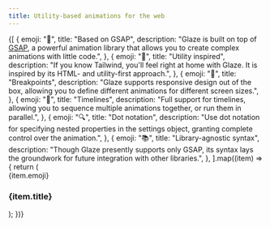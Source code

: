 ```yaml
---
title: Utility-based animations for the web
---
```



<div className="relative mx-auto my-12 flex max-w-screen-xl flex-col items-center justify-center space-y-12 pl-[max(env(safe-area-inset-left),1.5rem)] pr-[max(env(safe-area-inset-right),1.5rem)] md:my-16 md:space-y-16 lg:my-20 lg:space-y-20 xl:my-24 xl:space-y-24">
  <div className="relative z-10 grid items-center gap-12 xl:grid-cols-[1.5fr,2fr]">
    <Hero />
    <div className="nextra-code-block xl:!mx-0 [&_pre]:grid [&_pre]:overflow-x-auto [&_pre]:bg-neutral-950 [&_pre]:p-8 ">
      <HeroCode />
    </div>
  </div>
  <div className="relative z-10 grid gap-4 sm:grid-cols-2 sm:gap-6 lg:grid-cols-3 lg:gap-8">
    {[
      {
        emoji: "🚀",
        title: "Based on GSAP",
        description:
          "Glaze is built on top of <a class='link' target='_blank' href='https://gsap.com/'>GSAP</a>, a powerful animation library that allows you to create complex animations with little code.",
      },
      {
        emoji: "🎨",
        title: "Utility inspired",
        description:
          "If you know Tailwind, you'll feel right at home with Glaze. It is inspired by its HTML- and utility-first approach.",
      },
      {
        emoji: "📱",
        title: "Breakpoints",
        description:
          "Glaze supports responsive design out of the box, allowing you to define different animations for different screen sizes.",
      },
      {
        emoji: "🔗",
        title: "Timelines",
        description:
          "Full support for timelines, allowing you to sequence multiple animations together, or run them in parallel.",
      },
      {
        emoji: "🔍",
        title: "Dot notation",
        description:
          "Use dot notation for specifying nested properties in the settings object, granting complete control over the animation.",
      },
      {
        emoji: "📚",
        title: "Library-agnostic syntax",
        description:
          "Though Glaze presently supports only GSAP, its syntax lays the groundwork for future integration with other libraries.",
      },
    ].map((item) => {
      return (
        <div
          key={item.title}
          className="space-y-2 rounded-lg bg-gray-100 p-4 dark:bg-neutral-900 sm:rounded-xl sm:p-6 lg:rounded-3xl lg:p-8"
        >
          <div className="flex h-12 w-12 items-center justify-center rounded-lg bg-black/5 text-2xl dark:bg-white/5">
            {item.emoji}
          </div>
          <h3 className="text-lg !font-bold">{item.title}</h3>
          <p
            className="text-neutral-500 dark:text-neutral-600"
            dangerouslySetInnerHTML={{ __html: item.description }}
          />
        </div>
      );
    })}
  </div>
</div>
